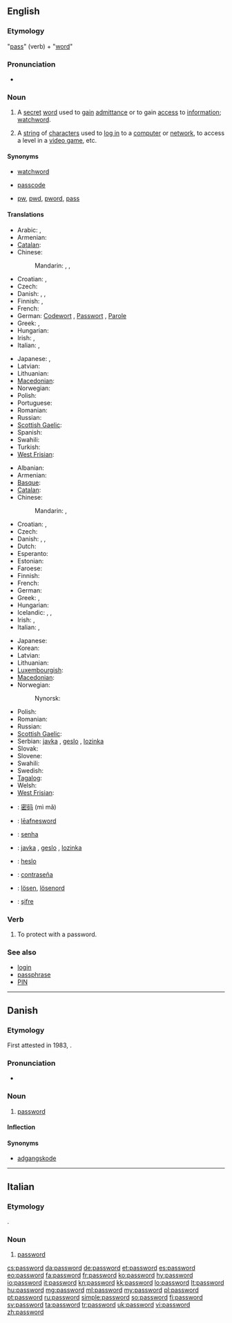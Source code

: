 ==English==

===Etymology===
"[[pass#Verb|pass]]" (verb) + "[[word]]"

===Pronunciation===
* {{IPA|/ˈpaːswɜː(r)d/}}

===Noun===
{{wikipedia}}
{{en-noun}}

# A [[secret]] [[word]] used to [[gain]] [[admittance]] or to gain [[access]] to [[information]]; [[watchword]].
# {{computing}} A [[string]] of [[character]]s used to [[log in]] to a [[computer]] or [[network]], to access a level in a [[video game]], etc.

====Synonyms====
* {{sense|secret word used to gain admittance}} [[watchword]]
* [[passcode]]
* {{sense|abbreviation}} [[pw]], [[pwd]], [[pword]], [[pass]]

====Translations====
{{trans-top|secret word used to gain admittance}}
* Arabic: {{t|ar|كلمة المرور|tr=kalimat al-muruur}},  {{t|ar|كلمة السر|tr=kalimat al-sirr}}
* Armenian: {{t|hy|գաղտնաբառ|tr=gaġtnabaṙ}}
* [[Catalan]]: {{t|ca|contrasenya|f}}
* Chinese:
*: Mandarin: {{t|cmn|密碼|sc=Hani}},  {{t|cmn|密码|tr=mìmǎ|sc=Hani}},  {{t-|cmn|口令|tr=kǒulìng|sc=Hani}}
* Croatian: {{t-|hr|lozinka|f|alt=lòzīnka}}, {{t-|hr|geslo|n|alt=gȅslo}}
* Czech: {{t-|cs|heslo|n}}
* Danish: {{t|da|kodeord|n}}, {{t|da|løsen|n}}, {{t|da|feltråb|n}}
* Finnish: {{t+|fi|salasana}}, {{t+|fi|tunnussana}}
* French: {{t+|fr|mot de passe|m}}
* German: [[Codewort]] {{m}}, [[Passwort]] {{n}}, [[Parole]] {{f}}
* Greek: {{t|el|συνθηματικό|n|tr=synthimatikó}}, {{t|el|κωδικός|m|tr=kodikós}}
* Hungarian: {{t+|hu|jelszó}}
* Irish: {{t|ga|focal faire|m}}, {{t|ga|pasfhocal|m}}
* Italian: {{t+|it|parola d'ordine|f}}, {{t-|it|parola chiave|f}}
{{trans-mid}}
* Japanese: {{t-|ja|パスワード|tr=pasuwādo}},  {{t|ja|合い言葉|tr=あいことば, aikotoba}}
* Latvian: {{t-|lv|parole|f|xs=Latvian}}
* Lithuanian: {{t-|lt|slaptažodis|m|xs=Lithuanian}}
* [[Macedonian]]: {{t|mk|лозинка|f|tr=lózinka}}
* Norwegian: {{t|no|passord|n}}
* Polish: {{t+|pl|hasło|n}}
* Portuguese: {{t|pt|senha|f}}
* Romanian: {{t|ro|parolă|f}}
* Russian: {{t+|ru|пароль|m|tr=paról'}}
* [[Scottish Gaelic]]: {{t|gd|facal-faire|m}}
* Spanish: {{t|es|contraseña}}
* Swahili: {{t+|sw|nywila|xs=Swahili}}
* Turkish: {{t+|tr|parola}}
* [[West Frisian]]: {{t|fy|wachtwurd|n|xs=West Frisian}}
{{trans-bottom}}

{{trans-top|computing: string of characters known only to a user}}
* Albanian: {{t|sq|fjalëkalimi|xs=Albanian}}
* Armenian: {{t|hy|գաղտնաբառ|tr=gaġtnabaṙ}}
* [[Basque]]: {{t|eu|pasahitza|xs=Basque}}
* [[Catalan]]: {{t|ca|contrasenya|f}}
* Chinese:
*: Mandarin: {{t|cmn|密碼|sc=Hani}},  {{t|cmn|密码|tr=mìmǎ|sc=Hani}}
* Croatian: {{t-|hr|lozinka|f|alt=lòzīnka}}, {{t-|hr|geslo|n|alt=gȅslo}}
* Czech: {{t-|cs|heslo|n}}
* Danish: {{t|da|kodeord|n}}, {{t|da|adgangskode|c}}, {{t-|da|password|n}}
* Dutch: {{t+|nl|wachtwoord|n}}
* Esperanto: {{t|eo|pasvorto}}
* Estonian: {{t|et|salasõna}}
* Faroese: {{t-|fo|loyniorð|xs=Faroese}}
* Finnish: {{t+|fi|salasana}}
* French: {{t+|fr|mot de passe|m}}
* German: {{t+|de|Passwort|n}}
* Greek: {{t|el|κωδικός|m|tr=kodikós}}, {{t|el|συνθηματικό|n|tr=synthimatikó}}
* Hungarian: {{t+|hu|jelszó}}
* Icelandic: {{t|is|lykilorð|n}},  {{t|is|leyniorð|n}},  {{t|is|aðgangsorð|n}}
* Irish: {{t|ga|focal faire|xs=Irish}}, {{t|ga|pasfhocal|m}}
* Italian: {{t-|it|parola chiave|f}}, {{t+|it|password|f}}
{{trans-mid}}
* Japanese: {{t-|ja|パスワード|tr=pasuwādo}}
* Korean: {{ko-inline|암호|amho}}
* Latvian: {{t-|lv|parole|f|xs=Latvian}}
* Lithuanian: {{t-|lt|slaptažodis|m|xs=Lithuanian}}
* [[Luxembourgish]]: {{t|lb|Passwuert|n}}
* [[Macedonian]]: {{t|mk|лозинка|f|tr=lózinka}}
* Norwegian: {{t+|no|passord}}
*: Nynorsk: {{t-|nn|passord|xs=Norwegian Nynorsk}}
* Polish: {{t+|pl|hasło|n}}
* Romanian: {{t|ro|parolă|f}}
* Russian: {{t+|ru|пароль|m|tr=paról'}}
* [[Scottish Gaelic]]: {{t|gd|facal-faire|m}}
* Serbian: [[javka]] {{f}}, [[geslo]] {{n}}, [[lozinka]] {{f}}
* Slovak: {{t+|sk|heslo}}
* Slovene: {{t+|sl|geslo}}
* Swahili: {{t+|sw|nywila|xs=Swahili}}
* Swedish: {{t+|sv|lösenord}}
* [[Tagalog]]: {{t-|tl|password|xs=Tagalog}}
* Welsh: {{t|cy|cyfrinair|xs=Welsh}}
* [[West Frisian]]: {{t|fy|wachtwurd|n|xs=West Frisian}}
{{trans-bottom}}

{{checktrans-top}}
* {{ttbc|zh}}: [[密码]] (mì mǎ)
* {{ttbc|ang}}: [[leafnesword|lēafnesword]] {{n}}
* {{ttbc|pt}}: [[senha]]
{{trans-mid}}
* {{ttbc|sh}}: [[javka]] {{f}}, [[geslo]] {{n}}, [[lozinka]] {{f}}
* {{ttbc|sk}}: [[heslo]] {{n}}
* {{ttbc|es}}: [[contraseña]]
* {{ttbc|sv}}: [[lösen]], [[lösenord]]
* {{ttbc|tr}}: [[şifre]]
{{trans-bottom}}

===Verb===
{{en-verb}}

# {{computing|transitive}} To protect with a password.

===See also===
* [[login]]
* [[passphrase]]
* [[PIN]]

----

==Danish==

===Etymology===
First attested in 1983, {{borrowing|en|password|lang=da|nocap=1}}.

===Pronunciation===
* {{IPA|[ˈpʰɑːsˌwœːd̥]|lang=da}}

===Noun===
{{da-noun|et|pl-indef-2=passwords}}

# {{computing|lang=da}} [[password#English|password]]

====Inflection====
{{da-noun-infl|et|pl-indef-2=passwords|gen-pl-indef-2=passwords'}}

====Synonyms====
* [[adgangskode]]

----

==Italian==

===Etymology===
{{borrowing|en|lang=it}}.

===Noun===
{{head|it|noun}} {{f|inv}}

# {{computing|lang=it}} [[#English|password]]

[[cs:password]]
[[da:password]]
[[de:password]]
[[et:password]]
[[es:password]]
[[eo:password]]
[[fa:password]]
[[fr:password]]
[[ko:password]]
[[hy:password]]
[[io:password]]
[[it:password]]
[[kn:password]]
[[kk:password]]
[[lo:password]]
[[lt:password]]
[[hu:password]]
[[mg:password]]
[[ml:password]]
[[my:password]]
[[pl:password]]
[[pt:password]]
[[ru:password]]
[[simple:password]]
[[so:password]]
[[fi:password]]
[[sv:password]]
[[ta:password]]
[[tr:password]]
[[uk:password]]
[[vi:password]]
[[zh:password]]